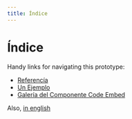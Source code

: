 ```yaml
---
title: Índice
---
```


# Índice

Handy links for navigating this prototype:

- [Referencía](./reference/)
- [Un Ejemplo](./examples/arm/)
- [Galería del Componente Code Embed](./embed-gallery/)

Also, [in english](../en/)